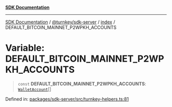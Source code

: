 [**SDK Documentation**](../../../../README.mdx)

***

[SDK Documentation](../../../../packages.mdx) / [@turnkey/sdk-server](../../README.mdx) / [index](../README.mdx) / DEFAULT\_BITCOIN\_MAINNET\_P2WPKH\_ACCOUNTS

# Variable: DEFAULT\_BITCOIN\_MAINNET\_P2WPKH\_ACCOUNTS

> `const` **DEFAULT\_BITCOIN\_MAINNET\_P2WPKH\_ACCOUNTS**: [`WalletAccount`](../interfaces/WalletAccount.mdx)[]

Defined in: [packages/sdk-server/src/turnkey-helpers.ts:81](https://github.com/tkhq/sdk/blob/3a88af7d1d927c6022706911d6af0f92f1440e00/packages/sdk-server/src/turnkey-helpers.ts#L81)
